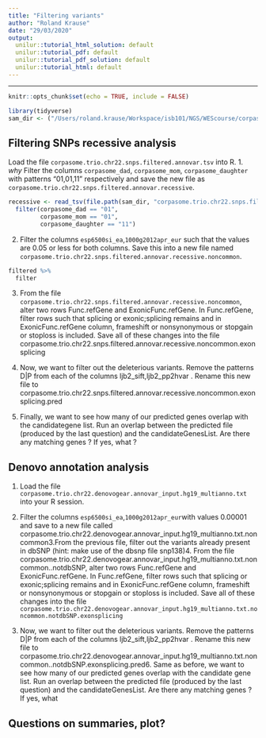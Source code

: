 ```yaml
---
title: "Filtering variants"
author: "Roland Krause"
date: "29/03/2020"
output: 
  unilur::tutorial_html_solution: default
  unilur::tutorial_pdf: default
  unilur::tutorial_pdf_solution: default
  unilur::tutorial_html: default
---
```

---

```r
knitr::opts_chunk$set(echo = TRUE, include = FALSE)
```


```r
library(tidyverse)
sam_dir <- ("/Users/roland.krause/Workspace/isb101/NGS/WEScourse/corpasome/variants_samtools/")
```

## Filtering SNPs recessive analysis

Load the file `corpasome.trio.chr22.snps.filtered.annovar.tsv` into R.
 1. *why* Filter the columns `corpasome_dad`, `corpasome_mom`, `corpasome_daughter` with patterns “01,01,11” respectively  and save the new file as `corpasome.trio.chr22.snps.filtered.annovar.recessive`.
 
```r
recessive <- read_tsv(file.path(sam_dir, "corpasome.trio.chr22.snps.filtered.annovar.tsv")) %>% 
  filter(corpasome_dad == "01", 
         corpasome_mom == "01", 
         corpasome_daughter == "11")
```

 
 2. Filter the columns `esp6500si_ea`,`1000g2012apr_eur` such that the values are  0.05 or less for both columns. Save this into a new file named `corpasome.trio.chr22.snps.filtered.annovar.recessive.noncommon`.
 
```r
filtered %>% 
  filter
```
 
  3. From the file `corpasome.trio.chr22.snps.filtered.annovar.recessive.noncommon`, alter two rows Func.refGene and ExonicFunc.refGene. In Func.refGene, filter rows such that  splicing or exonic;splicing remains and in ExonicFunc.refGene column, frameshift or nonsynonymous or stopgain or stoploss is included. Save all of these changes into the file corpasome.trio.chr22.snps.filtered.annovar.recessive.noncommon.exonsplicing 
  4. Now, we want to filter out the deleterious variants. Remove the patterns D|P from each of the columns ljb2_sift,ljb2_pp2hvar . Rename this new file to corpasome.trio.chr22.snps.filtered.annovar.recessive.noncommon.exonsplicing.pred
  
  5. Finally, we want to see how many of our predicted genes overlap with the candidategene list. Run an overlap between the predicted file (produced by the last question) and the candidateGenesList. Are there any matching genes ? If yes, what ?
  
## Denovo annotation analysis
  1. Load the file `corpasome.trio.chr22.denovogear.annovar_input.hg19_multianno.txt` into your R session.
  
  2. Filter the columns `esp6500si_ea`,`1000g2012apr_eur `with values 0.00001 and save to a new file called corpasome.trio.chr22.denovogear.annovar_input.hg19_multianno.txt.noncommon3.From the previous file, filter out the variants already present in dbSNP (hint: make use of the dbsnp file snp138)4. From the file corpasome.trio.chr22.denovogear.annovar_input.hg19_multianno.txt.noncommon..notdbSNP, alter two rows Func.refGene and ExonicFunc.refGene. In Func.refGene, filter rows such that  splicing or exonic;splicing remains and in ExonicFunc.refGene column, frameshift or nonsynonymous or stopgain or stoploss is included. Save all of these changes into the file `corpasome.trio.chr22.denovogear.annovar_input.hg19_multianno.txt.noncommon.notdbSNP.exonsplicing`
  5. Now, we want to filter out the deleterious variants. Remove the patterns D|P from each of the columns ljb2_sift,ljb2_pp2hvar . Rename this new file to corpasome.trio.chr22.denovogear.annovar_input.hg19_multianno.txt.noncommon..notdbSNP.exonsplicing.pred6. Same as before, we want to see how many of our predicted genes overlap with the candidate gene list. Run an overlap between the predicted file (produced by the last question) and the candidateGenesList. Are there any matching genes ? If yes, what


## Questions on summaries, plot? 
